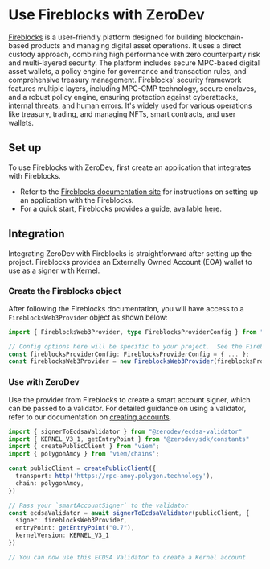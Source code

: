 # Use Fireblocks with ZeroDev

[Fireblocks](https://www.fireblocks.com/) is a user-friendly platform designed for building blockchain-based products and managing digital asset operations. It uses a direct custody approach, combining high performance with zero counterparty risk and multi-layered security. The platform includes secure MPC-based digital asset wallets, a policy engine for governance and transaction rules, and comprehensive treasury management. Fireblocks' security framework features multiple layers, including MPC-CMP technology, secure enclaves, and a robust policy engine, ensuring protection against cyberattacks, internal threats, and human errors. It's widely used for various operations like treasury, trading, and managing NFTs, smart contracts, and user wallets.

## Set up

To use Fireblocks with ZeroDev, first create an application that integrates with Fireblocks.

- Refer to the [Fireblocks documentation site](https://developers.fireblocks.com/) for instructions on setting up an application with the Fireblocks.
- For a quick start, Fireblocks provides a guide, available [here](https://developers.fireblocks.com/docs/quickstart).

## Integration
Integrating ZeroDev with Fireblocks is straightforward after setting up the project. Fireblocks provides an Externally Owned Account (EOA) wallet to use as a signer with Kernel.

### Create the Fireblocks object
After following the Fireblocks documentation, you will have access to a `FireblocksWeb3Provider` object as shown below:

```typescript
import { FireblocksWeb3Provider, type FireblocksProviderConfig } from "@fireblocks/fireblocks-web3-provider";

// Config options here will be specific to your project.  See the Fireblocks docs for more info.
const fireblocksProviderConfig: FireblocksProviderConfig = { ... };
const fireblocksWeb3Provider = new FireblocksWeb3Provider(fireblocksProviderConfig);
```

### Use with ZeroDev

Use the provider from Fireblocks to create a smart account signer, which can be passed to a validator. For detailed guidance on using a validator, refer to our documentation on [creating accounts](/sdk/core-api/create-account#api).

```typescript
import { signerToEcdsaValidator } from "@zerodev/ecdsa-validator"
import { KERNEL_V3_1, getEntryPoint } from "@zerodev/sdk/constants"
import { createPublicClient } from "viem";
import { polygonAmoy } from 'viem/chains';

const publicClient = createPublicClient({
  transport: http('https://rpc-amoy.polygon.technology'),
  chain: polygonAmoy,
})

// Pass your `smartAccountSigner` to the validator
const ecdsaValidator = await signerToEcdsaValidator(publicClient, {
  signer: fireblocksWeb3Provider,
  entryPoint: getEntryPoint("0.7"),
  kernelVersion: KERNEL_V3_1
})

// You can now use this ECDSA Validator to create a Kernel account

```
